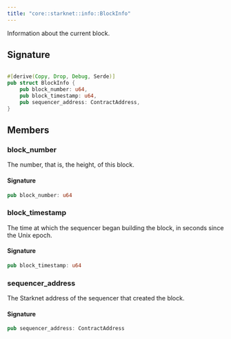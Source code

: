 ```yaml
---
title: "core::starknet::info::BlockInfo"
---
```


Information about the current block.



## Signature

```rust

#[derive(Copy, Drop, Debug, Serde)]
pub struct BlockInfo {
    pub block_number: u64,
    pub block_timestamp: u64,
    pub sequencer_address: ContractAddress,
}
```


## Members

### block_number

The number, that is, the height, of this block.


#### Signature

```rust
pub block_number: u64
```


### block_timestamp

The time at which the sequencer began building the block, in seconds since the Unix epoch.


#### Signature

```rust
pub block_timestamp: u64
```


### sequencer_address

The Starknet address of the sequencer that created the block.


#### Signature

```rust
pub sequencer_address: ContractAddress
```


